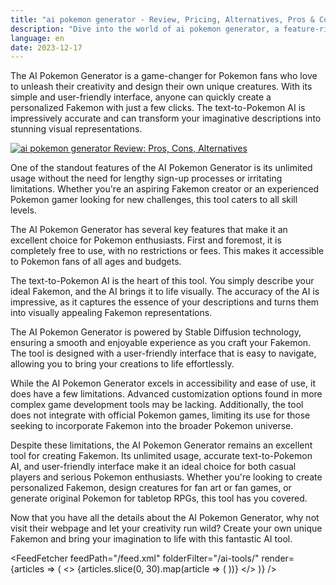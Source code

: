 ```yaml
---
title: "ai pokemon generator - Review, Pricing, Alternatives, Pros & Cons"
description: "Dive into the world of ai pokemon generator, a feature-rich AI tool. Learn about its features, pricing, and how it's making an impact. Don't miss out!"
language: en
date: 2023-12-17
---
```

        
The AI Pokemon Generator is a game-changer for Pokemon fans who love to unleash their creativity and design their own unique creatures. With its simple and user-friendly interface, anyone can quickly create a personalized Fakemon with just a few clicks. The text-to-Pokemon AI is impressively accurate and can transform your imaginative descriptions into stunning visual representations.


<BlogHeader />


[![ai pokemon generator Review: Pros, Cons, Alternatives](/ai-tools/ai-pokemon-generator.png)](https://perchance.org/ai-pokemon-generator)



One of the standout features of the AI Pokemon Generator is its unlimited usage without the need for lengthy sign-up processes or irritating limitations. Whether you're an aspiring Fakemon creator or an experienced Pokemon gamer looking for new challenges, this tool caters to all skill levels.

The AI Pokemon Generator has several key features that make it an excellent choice for Pokemon enthusiasts. First and foremost, it is completely free to use, with no restrictions or fees. This makes it accessible to Pokemon fans of all ages and budgets.

The text-to-Pokemon AI is the heart of this tool. You simply describe your ideal Fakemon, and the AI brings it to life visually. The accuracy of the AI is impressive, as it captures the essence of your descriptions and turns them into visually appealing Fakemon representations.

The AI Pokemon Generator is powered by Stable Diffusion technology, ensuring a smooth and enjoyable experience as you craft your Fakemon. The tool is designed with a user-friendly interface that is easy to navigate, allowing you to bring your creations to life effortlessly.

While the AI Pokemon Generator excels in accessibility and ease of use, it does have a few limitations. Advanced customization options found in more complex game development tools may be lacking. Additionally, the tool does not integrate with official Pokemon games, limiting its use for those seeking to incorporate Fakemon into the broader Pokemon universe.

Despite these limitations, the AI Pokemon Generator remains an excellent tool for creating Fakemon. Its unlimited usage, accurate text-to-Pokemon AI, and user-friendly interface make it an ideal choice for both casual players and serious Pokemon enthusiasts. Whether you're looking to create personalized Fakemon, design creatures for fan art or fan games, or generate original Pokemon for tabletop RPGs, this tool has you covered.

Now that you have all the details about the AI Pokemon Generator, why not visit their webpage and let your creativity run wild? Create your own unique Fakemon and bring your imagination to life with this fantastic AI tool.


<AdComponent />


<FeedFetcher feedPath="/feed.xml" folderFilter="/ai-tools/" render={articles => (
    <>
        <Cards>
            {articles.slice(0, 30).map(article => (
                <Card key={article.link} title={article.title} href={article.link} />
            ))}
        </Cards>
    </>
)} />

